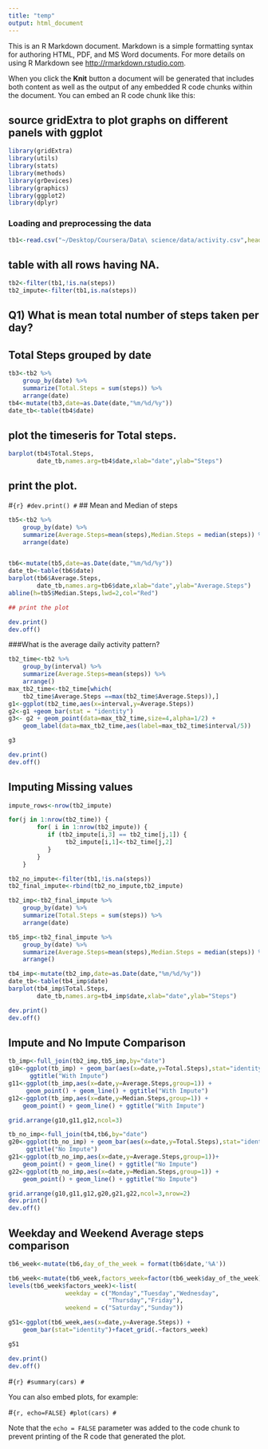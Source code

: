 ```yaml
---
title: "temp"
output: html_document
---
```


This is an R Markdown document. Markdown is a simple formatting syntax for authoring HTML, PDF, and MS Word documents. For more details on using R Markdown see <http://rmarkdown.rstudio.com>.

When you click the **Knit** button a document will be generated that includes both content as well as the output of any embedded R code chunks within the document. You can embed an R code chunk like this:

## source gridExtra to plot graphs on different panels with ggplot
```r
library(gridExtra)
library(utils)
library(stats)
library(methods)
library(grDevices)
library(graphics)
library(ggplot2)
library(dplyr)
```
### Loading and preprocessing the data
```r
tb1<-read.csv("~/Desktop/Coursera/Data\ science/data/activity.csv",header=TRUE)
```
## table with all rows having NA.
```r
tb2<-filter(tb1,!is.na(steps))
tb2_impute<-filter(tb1,is.na(steps))
```
## Q1) What is mean total number of steps taken per day?

## Total Steps grouped by date
```r
tb3<-tb2 %>%
    group_by(date) %>%
    summarize(Total.Steps = sum(steps)) %>%
    arrange(date)
tb4<-mutate(tb3,date=as.Date(date,"%m/%d/%y"))
date_tb<-table(tb4$date)
```
## plot the timeseris for Total steps.
```r
barplot(tb4$Total.Steps,
        date_tb,names.arg=tb4$date,xlab="date",ylab="Steps")
```
## print the plot.
#```{r}
#dev.print()
#```
## Mean and Median of steps
```r
tb5<-tb2 %>%
    group_by(date) %>%
    summarize(Average.Steps=mean(steps),Median.Steps = median(steps)) %>%
    arrange(date)


tb6<-mutate(tb5,date=as.Date(date,"%m/%d/%y"))
date_tb<-table(tb6$date)
barplot(tb6$Average.Steps,
        date_tb,names.arg=tb6$date,xlab="date",ylab="Average.Steps")
abline(h=tb5$Median.Steps,lwd=2,col="Red")

## print the plot

dev.print()
dev.off()
```

###What is the average daily activity pattern?
```r
tb2_time<-tb2 %>%
    group_by(interval) %>%
    summarize(Average.Steps=mean(steps)) %>%
    arrange()
max_tb2_time<-tb2_time[which(
    tb2_time$Average.Steps ==max(tb2_time$Average.Steps)),]
g1<-ggplot(tb2_time,aes(x=interval,y=Average.Steps))
g2<-g1 +geom_bar(stat = "identity")
g3<- g2 + geom_point(data=max_tb2_time,size=4,alpha=1/2) +
    geom_label(data=max_tb2_time,aes(label=max_tb2_time$interval/5))

g3

dev.print()
dev.off()
```

## Imputing Missing values
```r

impute_rows<-nrow(tb2_impute)

for(j in 1:nrow(tb2_time)) {
        for( i in 1:nrow(tb2_impute)) {
           if (tb2_impute[i,3] == tb2_time[j,1]) {
                tb2_impute[i,1]<-tb2_time[j,2]
           }
        }
    }

tb2_no_impute<-filter(tb1,!is.na(steps))
tb2_final_impute<-rbind(tb2_no_impute,tb2_impute)

tb2_imp<-tb2_final_impute %>%
    group_by(date) %>%
    summarize(Total.Steps = sum(steps)) %>%
    arrange(date)

tb5_imp<-tb2_final_impute %>%
    group_by(date) %>%
    summarize(Average.Steps=mean(steps),Median.Steps = median(steps)) %>%
    arrange()

tb4_imp<-mutate(tb2_imp,date=as.Date(date,"%m/%d/%y"))
date_tb<-table(tb4_imp$date)
barplot(tb4_imp$Total.Steps,
        date_tb,names.arg=tb4_imp$date,xlab="date",ylab="Steps")

dev.print()
dev.off()

```
## Impute and No Impute Comparison
```r

tb_imp<-full_join(tb2_imp,tb5_imp,by="date")
g10<-ggplot(tb_imp) + geom_bar(aes(x=date,y=Total.Steps),stat="identity") + 
      ggtitle("With Impute")
g11<-ggplot(tb_imp,aes(x=date,y=Average.Steps,group=1)) +
     geom_point() + geom_line() + ggtitle("With Impute")
g12<-ggplot(tb_imp,aes(x=date,y=Median.Steps,group=1)) + 
    geom_point() + geom_line() + ggtitle("With Impute")

grid.arrange(g10,g11,g12,ncol=3)

tb_no_imp<-full_join(tb4,tb6,by="date")
g20<-ggplot(tb_no_imp) + geom_bar(aes(x=date,y=Total.Steps),stat="identity") +
     ggtitle("No Impute")
g21<-ggplot(tb_no_imp,aes(x=date,y=Average.Steps,group=1))+
    geom_point() + geom_line() + ggtitle("No Impute")
g22<-ggplot(tb_no_imp,aes(x=date,y=Median.Steps,group=1)) + 
    geom_point() + geom_line() + ggtitle("No Impute")

grid.arrange(g10,g11,g12,g20,g21,g22,ncol=3,nrow=2)
dev.print()
dev.off()
```
## Weekday and Weekend Average steps comparison
```r
tb6_week<-mutate(tb6,day_of_the_week = format(tb6$date,'%A'))

tb6_week<-mutate(tb6_week,factors_week=factor(tb6_week$day_of_the_week))
levels(tb6_week$factors_week)<-list(
                weekday = c("Monday","Tuesday","Wednesday",
                            "Thursday","Friday"),
                weekend = c("Saturday","Sunday"))

g51<-ggplot(tb6_week,aes(x=date,y=Average.Steps)) + 
    geom_bar(stat="identity")+facet_grid(.~factors_week)

g51

dev.print()
dev.off()

```
#```{r}
#summary(cars)
#```

You can also embed plots, for example:

#```{r, echo=FALSE}
#plot(cars)
#```

Note that the `echo = FALSE` parameter was added to the code chunk to prevent printing of the R code that generated the plot.

